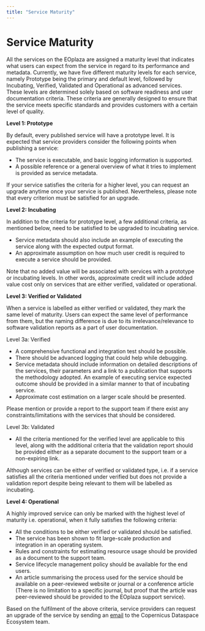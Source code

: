 ```yaml
---
title: "Service Maturity"
---
```


# Service Maturity

All the services on the EOplaza are assigned a maturity level that indicates what users can expect from the service in regard to its performance and metadata. Currently, we have five different maturity levels for each service, namely Prototype being the primary and default level, followed by Incubating, Verified, Validated and Operational as advanced services. These levels are determined solely based on software readiness and user documentation criteria. These criteria are generally designed to ensure that the service meets specific standards and provides customers with a certain level of quality.


**Level 1: Prototype**

By default, every published service will have a prototype level. It is expected that service providers consider the following points when publishing a service:

- The service is executable, and basic logging information is supported.
- A possible reference or a general overview of what it tries to implement is provided as service metadata.

:::{callout-note}

If your service satisfies the criteria for a higher level, you can request an upgrade anytime once your service is published. Nevertheless, please note that every criterion must be satisfied for an upgrade.

:::

**Level 2: Incubating**

In addition to the criteria for prototype level, a few additional criteria, as mentioned below, need to be satisfied to be upgraded to incubating service.

- Service metadata should also include an example of executing the service along with the expected output format.
- An approximate assumption on how much user credit is required to execute a service should be provided.

:::{callout-note}

Note that no added value will be associated with services with a prototype or incubating levels. In other words, approximate credit will include added value cost only on services that are either verified, validated or operational.

:::

**Level 3: Verified or Validated**

When a service is labelled as either verified or validated, they mark the same level of maturity. Users can expect the same level of performance from them, but the naming difference is due to its irrelevance/relevance to software validation reports as a part of user documentation.

Level 3a: Verified

- A comprehensive functional and integration test should be possible.
- There should be advanced logging that could help while debugging.
- Service metadata should include information on detailed descriptions of the services, their parameters and a link to a publication that supports the methodology adopted. An example of executing service expected outcome should be provided in a similar manner to that of incubating service.
- Approximate cost estimation on a larger scale should be presented.

:::{callout-note}

Please mention or provide a report to the support team if there exist any constraints/limitations with the services that should be considered.

:::

Level 3b: Validated 

- All the criteria mentioned for the verified level are applicable to this level, along with the additional criteria that the validation report should be provided either as a separate document to the support team or a non-expiring link.

:::{callout-note}

Although services can be either of verified or validated type, i.e. if a service satisfies all the criteria mentioned under verified but does not provide a validation report despite being relevant to them will be labelled as incubating.

:::

**Level 4: Operational**

A highly improved service can only be marked with the highest level of maturity i.e. operational, when it fully satisfies the following criteria:

- All the conditions to be either verified or validated should be satisfied.
- The service has been shown to fit large-scale production and integration in an operating system.
- Rules and constraints for estimating resource usage should be provided as a document to the support team.
- Service lifecycle management policy should be available for the end users.
- An article summarising the process used for the service should be available on a peer-reviewed website or journal or a conference article (There is no limitation to a specific journal, but proof that the article was peer-reviewed should be provided to the EOplaza support service).


Based on the fulfilment of the above criteria, service providers can request an upgrade of the service by sending an [email](mailto://help-login@dataspace.copernicus.eu?Subject=Subject%20Text&Body=Your%20comments) to the Copernicus Dataspace Ecosystem team. 
